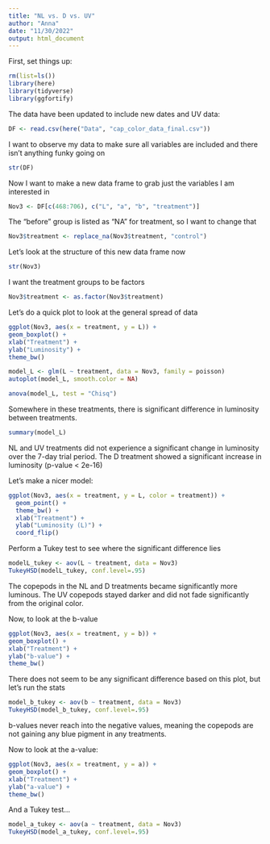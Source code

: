 ```yaml
---
title: "NL vs. D vs. UV"
author: "Anna"
date: "11/30/2022"
output: html_document
---
```


First, set things up:
```r
rm(list=ls())
library(here)
library(tidyverse)
library(ggfortify)
```

The data have been updated to include new dates and UV data:
```r
DF <- read.csv(here("Data", "cap_color_data_final.csv"))
```

I want to observe my data to make sure all variables are included and there isn't anything funky going on
```r
str(DF)
```

Now I want to make a new data frame to grab just the variables I am interested in 
```r
Nov3 <- DF[c(468:706), c("L", "a", "b", "treatment")]
```

The "before" group is listed as "NA" for treatment, so I want to change that 
```r
Nov3$treatment <- replace_na(Nov3$treatment, "control")
```

Let's look at the structure of this new data frame now
```r
str(Nov3)
```
I want the treatment groups to be factors
```r
Nov3$treatment <- as.factor(Nov3$treatment)
```

Let's do a quick plot to look at the general spread of data
```r
ggplot(Nov3, aes(x = treatment, y = L)) +
geom_boxplot() +
xlab("Treatment") +
ylab("Luminosity") +
theme_bw() 
```

```r
model_L <- glm(L ~ treatment, data = Nov3, family = poisson)
autoplot(model_L, smooth.color = NA)
```

```r
anova(model_L, test = "Chisq")
```

Somewhere in these treatments, there is significant difference in luminosity between treatments.

```r
summary(model_L)
```
NL and UV treatments did not experience a significant change in luminosity over the 7-day trial period. The D treatment showed a significant increase in luminosity (p-value < 2e-16)

Let's make a nicer model:
```r
ggplot(Nov3, aes(x = treatment, y = L, color = treatment)) +
  geom_point() +
  theme_bw() +
  xlab("Treatment") +
  ylab("Luminosity (L)") +
  coord_flip()
```
Perform a Tukey test to see where the significant difference lies
```r
modelL_tukey <- aov(L ~ treatment, data = Nov3)
TukeyHSD(modelL_tukey, conf.level=.95) 
```
The copepods in the NL and D treatments became significantly more luminous. The UV copepods stayed darker and did not fade significantly from the original color.

Now, to look at the b-value
```r
ggplot(Nov3, aes(x = treatment, y = b)) +
geom_boxplot() +
xlab("Treatment") +
ylab("b-value") +
theme_bw() 
```
There does not seem to be any significant difference based on this plot, but let's run the stats
```r
model_b_tukey <- aov(b ~ treatment, data = Nov3)
TukeyHSD(model_b_tukey, conf.level=.95) 
```
b-values never reach into the negative values, meaning the copepods are not gaining any blue pigment in any treatments. 

Now to look at the a-value:
```r
ggplot(Nov3, aes(x = treatment, y = a)) +
geom_boxplot() +
xlab("Treatment") +
ylab("a-value") +
theme_bw() 
```
And a Tukey test...
```r
model_a_tukey <- aov(a ~ treatment, data = Nov3)
TukeyHSD(model_a_tukey, conf.level=.95) 
```

